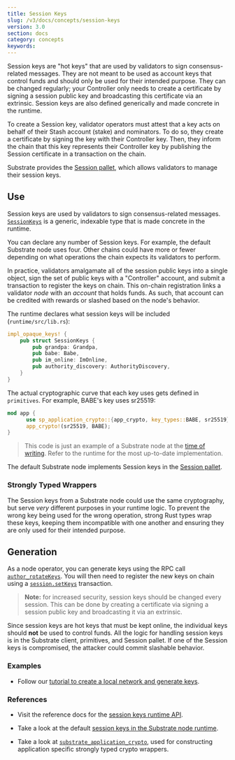 ```yaml
---
title: Session Keys
slug: /v3/docs/concepts/session-keys
version: 3.0 
section: docs
category: concepts
keywords:
---
```


Session keys are "hot keys" that are used by validators to sign consensus-related messages. They are
not meant to be used as account keys that control funds and should only be used for their intended
purpose. They can be changed regularly; your Controller only needs to create a certificate by
signing a session public key and broadcasting this certificate via an extrinsic. Session keys are also
defined generically and made concrete in the runtime.

To create a Session key, validator operators must attest that a key acts on behalf of their Stash
account (stake) and nominators. To do so, they create a certificate by signing the key with their
Controller key. Then, they inform the chain that this key represents their Controller key by
publishing the Session certificate in a transaction on the chain.

Substrate provides the
[Session pallet](/rustdocs/latest/pallet_session), which allows
validators to manage their session keys.

## Use

Session keys are used by validators to sign consensus-related messages. [`SessionKeys`](/rustdocs/latest/sp_session/trait.SessionKeys.html) is a generic,
indexable type that is made concrete in the runtime.

You can declare any number of Session keys. For example, the default Substrate node uses four. Other
chains could have more or fewer depending on what operations the chain expects its validators to
perform.

In practice, validators amalgamate all of the session public keys into a single object, sign the set
of public keys with a "Controller" account, and submit a transaction to register the keys on chain.
This on-chain registration links a validator _node_ with an _account_ that holds funds. As such,
that account can be credited with rewards or slashed based on the node's behavior.

The runtime declares what session keys will be included (`runtime/src/lib.rs`):

```rust
impl_opaque_keys! {
    pub struct SessionKeys {
        pub grandpa: Grandpa,
        pub babe: Babe,
        pub im_online: ImOnline,
        pub authority_discovery: AuthorityDiscovery,
    }
}
```

The actual cryptographic curve that each key uses gets defined in `primitives`. For example, BABE's
key uses sr25519:

```rust
mod app {
	  use sp_application_crypto::{app_crypto, key_types::BABE, sr25519};
	  app_crypto!(sr25519, BABE);
}
```

> This code is just an example of a Substrate node at the
> [time of writing](https://github.com/substrate-developer-hub/substrate-node-template).
> Refer to the runtime for the most up-to-date implementation.

The default Substrate node implements Session keys in the
[Session pallet](/rustdocs/latest/pallet_session/).

### Strongly Typed Wrappers

The Session keys from a Substrate node could use the same cryptography, but serve _very_ different purposes
in your runtime logic. To prevent the wrong key being used for the wrong operation, strong
Rust types wrap these keys, keeping them incompatible with one another and ensuring they are only
used for their intended purpose.

## Generation

As a node operator, you can generate keys using the RPC call
[`author_rotateKeys`](/rustdocs/latest/sc_rpc/author/trait.AuthorApi.html#tymethod.rotate_keys).
You will then need to register the new keys on chain using a [`session.setKeys`](/rustdocs/latest/pallet_session/struct.Module.html#method.set_keys) transaction.

> **Note:** for increased security, session keys should be changed every session. This can be done by creating a certificate via signing a session public key
> and broadcasting it via an extrinsic.

Since session keys are hot keys that must be kept online, the individual keys should **not** be used to
control funds. All the logic for handling session keys is in the Substrate client, primitives, and
Session pallet. If one of the Session keys is compromised, the attacker could commit slashable
behavior.

### Examples

- Follow our
  [tutorial to create a local network and generate keys](/tutorials/start-a-private-network/).

### References

- Visit the reference docs for the
  [session keys runtime API](/rustdocs/latest/sp_session/trait.SessionKeys.html).

- Take a look at the default
  [session keys in the Substrate node runtime](/rustdocs/latest/node_runtime/struct.SessionKeys.html).

- Take a look at
  [`substrate_application_crypto`](/rustdocs/latest/sp_application_crypto),
  used for constructing application specific strongly typed crypto wrappers.
